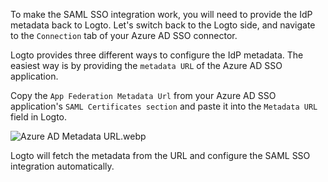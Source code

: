 To make the SAML SSO integration work, you will need to provide the IdP metadata back to Logto. Let's switch back to the Logto side, and navigate to the `Connection` tab of your Azure AD SSO connector.

Logto provides three different ways to configure the IdP metadata. The easiest way is by providing the `metadata URL` of the Azure AD SSO application.

Copy the `App Federation Metadata Url` from your Azure AD SSO application's `SAML Certificates section` and paste it into the `Metadata URL` field in Logto.

![Azure AD Metadata URL.webp](./assets/azure_ad_metadata_url.webp)

Logto will fetch the metadata from the URL and configure the SAML SSO integration automatically.
